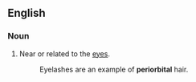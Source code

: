 ==English==

===Noun===
{{en-noun}}

# Near or related to the [[eye]]s.
#: Eyelashes are an example of '''periorbital''' hair.